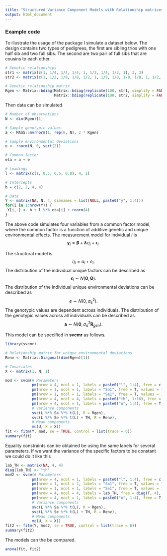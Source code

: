 ```yaml
---
title: "Structured Variance Component Models with Relationship matrices"
output: html_document
---
```


### Example code
To illustrate the usage of the package I simulate a dataset below. The design contains two types of pedigrees, the first are sibling trios with one half sib and two full sibs. The second are two pair of full sibs that are cousins to each other.

```r
# Genetic relationships
str1 <- matrix(c(1, 1/4, 1/4, 1/4, 1, 1/2, 1/4, 1/2, 1), 3, 3)
str2 <- matrix(c(1, 1/2, 1/8, 1/8, 1/2, 1, 1/8, 1/8, 1/8, 1/8, 1, 1/2, 1/8, 1/8, 1/2, 1), 4, 4)

# Genetic relationship matrix
Rgen <- Matrix::bdiag(Matrix::bdiag(replicate(100, str1, simplify = FALSE)),
                      Matrix::bdiag(replicate(100, str2, simplify = FALSE)))
```

Then data can be simulated.
```r
# Number of observations
N <- dim(Rgen)[1]

# Sample genotypic values
a <- MASS::mvrnorm(1, rep(0, N), 2 * Rgen)

# Sample environmental deviations
e <- rnorm(N, 0, sqrt(2))

# Common factor
eta = a + e

# Loadings
l <- matrix(c(1, 0.5, 0.5, 0.8), 4, 1)

# Intercepts
b = c(2, 2, 4, 4)

# Data
Y <- matrix(NA, N, 4, dimnames = list(NULL, paste0("y", 1:4)))
for(i in 1:nrow(Y)) {
 Y[i, ] <- b + l %*% eta[i] + rnorm(4)
}
```

The above code simulates four variables from a common factor model, where the common factor is a function of additive genetic and unique environmental effects. The measurement model for indvidual $i$ is
$$
\boldsymbol{y}_i = \boldsymbol{\beta} + \boldsymbol{\lambda} \eta_i + \boldsymbol{\epsilon}_i.
$$

The structural model is
$$
\eta_i = a_i + e_i.
$$
The distribution of the individual unique factors can be described as
$$
\boldsymbol{\epsilon}_i \sim N(\boldsymbol{0}, \mathbf{\Theta}).
$$
The distribution of the individual unique environmental deviations can be described as
$$
e \sim N(0, \sigma^2_e).
$$
The genotypic values are dependent across individuals. The distribution of the genotypic values across all individuals can be described as
$$
\boldsymbol{a} \sim N(\boldsymbol{0}, \sigma^2_a \mathbf{R}_{gen}).
$$

This model can be specified in **svcmr** as follows.
```r
library(svcmr)

# Relationship matrix for unique environmental deviations
Renv <- Matrix::Diagonal(dim(Rgen)[1])

# Covariates
X <- matrix(1, N, 1)

mod <- svcm(# Parameters
            pm(nrow = 4, ncol = 1, labels = paste0("l", 1:4), free = c(F, T, T, T), values = 1, name = "L"),
            pm(nrow = 1, ncol = 1, labels = "Sa1", free = T, values = 1, name = "Sa"),
            pm(nrow = 1, ncol = 1, labels = "Se1", free = T, values = 1, name = "Se"),
            pm(nrow = 4, ncol = 4, labels = paste0("th", 1:16), free = diag(T, 4), values = diag(1, 4), name = "TH"),
            pm(nrow = 4, ncol = 1, labels = paste0("u", 1:4), free = T, values = 0, name = "U"),
            # Variance components
            svc(L %*% Sa %*% t(L), R = Rgen),
            svc(L %*% Se %*% t(L) + TH, R = Renv),
            # Mean components
            mc(U, X = X))
fit <- fitm(Y, mod, se = TRUE, control = list(trace = 6))
summary(fit)
```

Equality constraints can be obtained be using the same labels for several parameters. If we want the variance of the specific factors to be constant we could do it like this
```r
lab_TH <- matrix(NA, 4, 4)
diag(lab_TH) <- "th"
mod2 <- svcm(# Parameters
            pm(nrow = 4, ncol = 1, labels = paste0("l", 1:4), free = c(F, T, T, T), values = 1, name = "L"),
            pm(nrow = 1, ncol = 1, labels = "Sa1", free = T, values = 1, name = "Sa"),
            pm(nrow = 1, ncol = 1, labels = "Se1", free = T, values = 1, name = "Se"),
            pm(nrow = 4, ncol = 4, labels = lab_TH, free = diag(T, 4), values = diag(1, 4), name = "TH"),
            pm(nrow = 4, ncol = 1, labels = paste0("u", 1:4), free = T, values = 0, name = "U"),
            # Variance components
            svc(L %*% Sa %*% t(L), R = Rgen),
            svc(L %*% Se %*% t(L) + TH, R = Renv),
            # Mean components
            mc(U, X = X))
fit2 <- fitm(Y, mod2, se = TRUE, control = list(trace = 6))
summary(fit2)

```

The models can the be compared.
```r
anova(fit, fit2)
```

